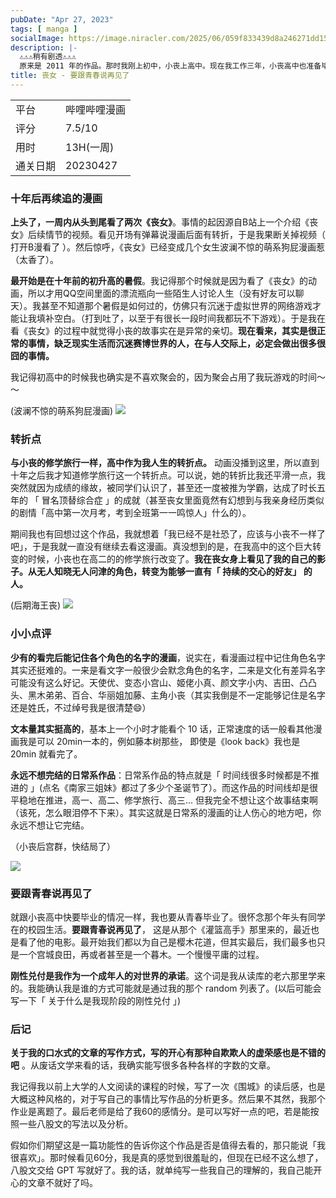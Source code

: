 ```yaml
---
pubDate: "Apr 27, 2023"
tags: [ manga ]
socialImage: https://image.niracler.com/2025/06/059f833439d8a246271dd1507150a449.jpeg
description: |-
  ⚠️⚠️⚠️稍有剧透⚠️⚠️⚠️
  原来是 2011 年的作品。那时我刚上初中，小丧上高中。现在我工作三年，小丧高中也准备毕业了。
title: 丧女 - 要跟青春说再见了
---
```


|          |     |
| -------- | --- |
| 平台     | 哔哩哔哩漫画  |
| 评分     |  7.5/10   |
| 用时     |  13H(一周)   |
| 通关日期 |  20230427   |

### 十年后再续追的漫画

**上头了，一周内从头到尾看了两次《丧女》**。事情的起因源自B站上一个介绍《丧女》后续情节的视频。看见开场有弹幕说漫画后面有转折，于是我果断关掉视频（ <Spoiler>打开B漫看了</Spoiler> ）。然后惊呼，《丧女》已经变成几个女生波澜不惊的萌系狗屁漫画惹（<Spoiler>太香了</Spoiler>）。

**最开始是在十年前的初升高的暑假**。我记得那个时候就是因为看了《丧女》的动画，所以才用QQ空间里面的漂流瓶向一些陌生人讨论人生（<Spoiler>没有好友可以聊天</Spoiler>）。我甚至不知道那个暑假是如何过的，仿佛只有沉迷于虚拟世界的网络游戏才能让我填补空白。（<Spoiler>打到吐了，以至于有很长一段时间我都玩不下游戏</Spoiler>）。于是我在看《丧女》的过程中就觉得小丧的故事实在是异常的亲切。**现在看来，其实是很正常的事情，缺乏现实生活而沉迷赛博世界的人，在与人交际上，必定会做出很多很囧的事情。**

我记得初高中的时候我也确实是不喜欢聚会的，因为聚会占用了我玩游戏的时间～～

(波澜不惊的萌系狗屁漫画)
![](https://image.niracler.com/2025/06/0e696f4e77662f1da1f548b955f4061f.jpeg)

### 转折点

**与小丧的修学旅行一样，高中作为我人生的转折点。** 动画没播到这里，所以直到十年之后我才知道修学旅行这一个转折点。可以说，她的转折比我还平滑一点，我突然就因为成绩的缘故，被同学们认识了，甚至还一度被推为学霸，达成了时长五年的 「 冒名顶替综合症 」的成就（<Spoiler>甚至丧女里面竟然有幻想到与我亲身经历类似的剧情「高中第一次月考，考到全班第一一鸣惊人」什么的</Spoiler>）。

期间我也有回想过这个作品，我就想着「我已经不是社恐了，应该与小丧不一样了吧」，于是我就一直没有继续去看这漫画。真没想到的是，在我高中的这个巨大转变的时候，小丧也在高二的的修学旅行改变了。**我在丧女身上看见了我的自己的影子。从无人知晓无人问津的角色，转变为能够一直有「 持续的交心的好友」 的人。**

(后期海王丧)
![](https://image.niracler.com/2025/06/ba225024fa7a8921d37f402f9a73a7c9.jpeg)

### 小小点评

**少有的看完后能记住各个角色的名字的漫画**，说实在，看漫画过程中记住角色名字其实还挺难的。一来是看文字一般很少会默念角色的名字，二来是文化有差异名字可能没有这么好记。天使优、变态小宫山、姬佬小真、颜文字小内、吉田、凸凸头、黑木弟弟、百合、华丽姐加藤、主角小丧（<Spoiler>其实我倒是不一定能够记住是名字还是姓氏，不过绰号我是很清楚😄</Spoiler>）

**文本量其实挺高的**，基本上一个小时才能看个 10 话，正常速度的话一般看其他漫画我是可以 20min一本的，例如藤本树那些， 即使是《look back》我也是 20min 就看完了。

**永远不想完结的日常系作品**：日常系作品的特点就是「 时间线很多时候都是不推进的 」(点名《南家三姐妹》都过了多少个圣诞节了）。而这作品的时间线却是很平稳地在推进，高一、高二、修学旅行、高三... 但我完全不想让这个故事结束啊（<Spoiler>该死，怎么眼泪停不下来</Spoiler>）。其实这就是日常系的漫画的让人伤心的地方吧，你永远不想让它完结。

（小丧后宫群，快结局了）

![](https://image.niracler.com/2025/06/deb4e0a6140e78bac0c0a3a624bc6a66.jpeg)


### 要跟青春说再见了

就跟小丧高中快要毕业的情况一样，我也要从青春毕业了。很怀念那个年头有同学在的校园生活。**要跟青春说再见了**， 这是从那个《灌篮高手》那里来的，最近也是看了他的电影。最开始我们都以为自己是樱木花道，但其实最后，我们最多也只是一个宫城良田，再或者甚至是一个暮木。一个慢慢平庸的过程。

**刚性兑付是我作为一个成年人的对世界的承诺**。这个词是我从读库的老六那里学来的。我能确认我是谁的方式可能就是通过我的那个 random 列表了。(<Spoiler>以后可能会写一下「 关于什么是我现阶段的刚性兑付 」</Spoiler>)

### 后记

**关于我的口水式的文章的写作方式，写的开心有那种自欺欺人的虚荣感也是不错的吧** 。从废话文学来看的话，我确实能写很多各种各样的字数的文章。

我记得我以前上大学的人文阅读的课程的时候，写了一次《围城》的读后感，也是大概这种风格的，对于写自己的事情比写作品的分析更多。然后果不其然，我那个作业是离题了。最后老师是给了我60的感情分。是可以写好一点的吧，若是能按照一些八股文的写法以及分析。

假如你们期望这是一篇功能性的告诉你这个作品是否是值得去看的，那只能说「我很喜欢」。那时候看见60分，我是真的感觉到很羞耻的，但现在已经不这么想了，八股文交给 GPT 写就好了。我的话，就单纯写一些我自己的理解的，我自己能开心的文章不就好了吗。


